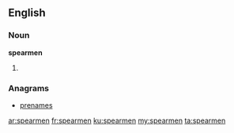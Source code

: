 ==English==

===Noun===
'''spearmen'''

# {{plural of|[[spearman]]}}

===Anagrams===
* [[prenames#English|prenames]]

[[ar:spearmen]]
[[fr:spearmen]]
[[ku:spearmen]]
[[my:spearmen]]
[[ta:spearmen]]